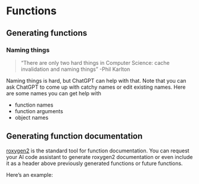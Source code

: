 # Functions {#sec-functions}

## Generating functions

### Naming things
> "There are only two hard things in Computer Science: cache invalidation and naming things" -Phil Karlton 

Naming things is hard, but ChatGPT can help with that. Note that you can ask ChatGPT to come up with catchy names or edit existing names. Here are some names you can get help with

* function names
* function arguments
* object names


## Generating function documentation

[roxygen2](https://roxygen2.r-lib.org/) is the standard tool for function documentation. You can request your AI code assistant to generate roxygen2 documentation or even include it as a header above previously generated functions or future functions.

Here's an example:
```

```